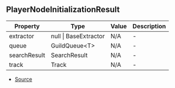 ## PlayerNodeInitializationResult


| Property | Type | Value | Description |
| ----------- | ----------- | ----------- | ----------- |
| extractor | null \| BaseExtractor | N/A | - |
| queue | GuildQueue\<T> | N/A | - |
| searchResult | SearchResult | N/A | - |
| track | Track | N/A | - |


- [Source](https://github.com/Androz2091/discord-player/blob/3861a2c/packages/discord-player/src/Player.ts#L16)